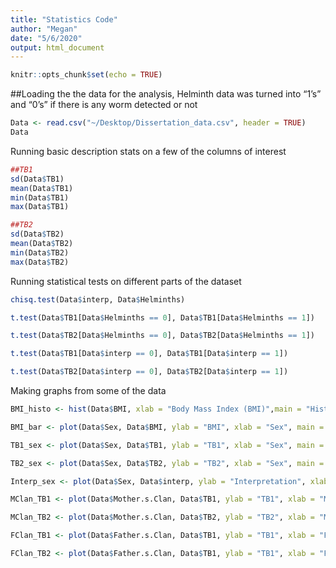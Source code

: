 ```yaml
---
title: "Statistics Code"
author: "Megan"
date: "5/6/2020"
output: html_document
---
```


```r
knitr::opts_chunk$set(echo = TRUE)
```

##Loading the the data for the analysis, Helminth data was turned into "1's" and "0's" if there is any worm detected or not

```r
Data <- read.csv("~/Desktop/Dissertation_data.csv", header = TRUE)
Data
```

Running basic description stats on a few of the columns of interest
```r
##TB1
sd(Data$TB1)
mean(Data$TB1)
min(Data$TB1)
max(Data$TB1)

##TB2                         
sd(Data$TB2)
mean(Data$TB2)
min(Data$TB2)
max(Data$TB2)

```


Running statistical tests on different parts of the dataset
```r
chisq.test(Data$interp, Data$Helminths) 

t.test(Data$TB1[Data$Helminths == 0], Data$TB1[Data$Helminths == 1])

t.test(Data$TB2[Data$Helminths == 0], Data$TB2[Data$Helminths == 1])

t.test(Data$TB1[Data$interp == 0], Data$TB1[Data$interp == 1])

t.test(Data$TB2[Data$interp == 0], Data$TB2[Data$interp == 1])


```

Making graphs from some of the data
```r
BMI_histo <- hist(Data$BMI, xlab = "Body Mass Index (BMI)",main = "Histogram of BMI's")

BMI_bar <- plot(Data$Sex, Data$BMI, ylab = "BMI", xlab = "Sex", main = "BMI Across Gender")

TB1_sex <- plot(Data$Sex, Data$TB1, ylab = "TB1", xlab = "Sex", main = "TB1 Results Across Gender")

TB2_sex <- plot(Data$Sex, Data$TB2, ylab = "TB2", xlab = "Sex", main = "TB2 Results Across Gender")

Interp_sex <- plot(Data$Sex, Data$interp, ylab = "Interpretation", xlab = "Sex", main = "Overall Results Across Gender")

MClan_TB1 <- plot(Data$Mother.s.Clan, Data$TB1, ylab = "TB1", xlab = "Mother's Clan", main = "Mother's Clan TB1 Results")

MClan_TB2 <- plot(Data$Mother.s.Clan, Data$TB2, ylab = "TB2", xlab = "Mother's Clan", main = "Mother's Clan TB2 Results")

FClan_TB1 <- plot(Data$Father.s.Clan, Data$TB1, ylab = "TB1", xlab = "Father's Clan", main = "Father's Clan TB1 Results")

FClan_TB2 <- plot(Data$Father.s.Clan, Data$TB1, ylab = "TB1", xlab = "Father's Clan", main = "Father's Clan TB1 Results")

```


